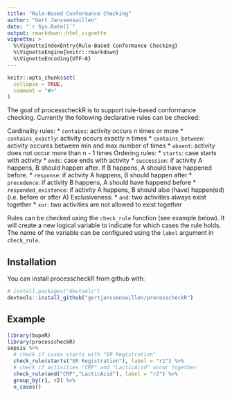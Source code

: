 ```yaml
---
title: "Rule-Based Conformance Checking"
author: "Gert Janssenswillen"
date: "`r Sys.Date()`"
output: rmarkdown::html_vignette
vignette: >
  %\VignetteIndexEntry{Rule-Based Conformance Checking}
  %\VignetteEngine{knitr::rmarkdown}
  %\VignetteEncoding{UTF-8}
---
```


```r
knitr::opts_chunk$set(
  collapse = TRUE,
  comment = "#>"
)
```

The goal of processcheckR is to support rule-based conformance checking. Currently the following declarative rules can be checked:

Cardinality rules:
* `contains`: activity occurs n times or more
* `contains_exactly`: activity occurs exactly n times
* `contains_between`: activity occures between min and max number of times
* `absent`: activity does not occur more than n - 1 times
Ordering rules:
* `starts`: case starts with activity
* `ends`: case ends with activity
* `succession`: if activity A happens, B should happen after. If B happens, A should have happened before.
* `response`: if activity A happens, B should happen after
* `precedence`: if activity B happens, A should have happend before
* `responded_existence`: if activity A happens, B should also (have) happen(ed) (i.e. before or after A)
Exclusiveness:
* `and`: two activities always exist together
* `xor`: two activities are not allowed to exist together


Rules can be checked using the  `check_rule` function (see example below). It will create a new logical variable to indicate for which cases the rule holds. The name of the variable can be configured using the `label` argument in  `check_rule`. 

## Installation

You can install processcheckR from github with:

```r
# install.packages("devtools")
devtools::install_github("gertjanssenswillen/processcheckR")
```

## Example


```r
library(bupaR)
library(processcheckR)
sepsis %>%
  # check if cases starts with "ER Registration"
  check_rule(starts("ER Registration"), label = "r1") %>%
  # check if activities "CRP" and "LacticAcid" occur together
  check_rule(and("CRP","LacticAcid"), label = "r2") %>%
  group_by(r1, r2) %>%
  n_cases() 
```
